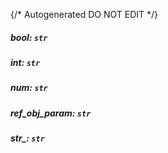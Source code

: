 {/* Autogenerated DO NOT EDIT  */}
##### **bool:** `str`

##### **int:** `str`

##### **num:** `str`

##### **ref_obj_param:** `str`

##### **str_:** `str`

